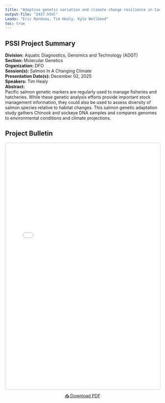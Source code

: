 ```yaml
---
title: "Adaptive genetic variation and climate change resilience in Canadian Pacific salmon"
output-file: "2437.html"
Leads: "Eric Rondeau, Tim Healy, Kyle Wellband"
toc: true
---
```


## PSSI Project Summary

**Division:** Aquatic Diagnostics, Genomics and Technology (ADGT)  
**Section:** Molecular Genetics  
**Organization:** DFO  
**Session(s):** Salmon In A Changing Climate  
**Presentation Date(s):** December 02, 2025  
**Speakers:** Tim Healy  
**Abstract:**  
Pacific salmon genetic markers are regularly used to manage fisheries and hatcheries. While these genetic analysis efforts provide important stock management information, they could also be used to assess diversity of salmon species relative to habitat changes. This salmon genetic adaptation study gathers Chinook and sockeye DNA samples and compares genomes to environmental conditions and climate projections.   

## Project Bulletin

<iframe src="../../data/PSSI_bulletin/2437.pdf" width="100%" height="800px" style="border: 1px solid #ccc; border-radius: 4px;"></iframe>

<p style="text-align: center; margin-top: 10px;">
[📥 Download PDF](../../data/PSSI_bulletin/2437.pdf){.btn .btn-primary target="_blank"}
</p>

